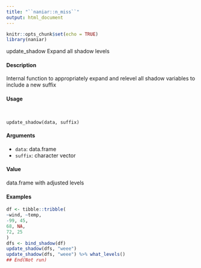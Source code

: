 ```yaml
---
title: "``naniar::n_miss``"
output: html_document
---
```


```r
knitr::opts_chunk$set(echo = TRUE)
library(naniar)
```
update_shadow Expand all shadow levels

####  Description 

Internal function to appropriately expand and relevel all shadow variables to include a new suffix

####  Usage 
<pre><code>

update_shadow(data, suffix)
</code></pre>
#### Arguments 

* ``data``: data.frame
* ``suffix``: character vector

#### Value 

data.frame with adjusted levels

#### Examples 
```r

df <- tibble::tribble(
~wind, ~temp,
-99, 45,
68, NA,
72, 25
)
dfs <- bind_shadow(df)
update_shadow(dfs, "weee")
update_shadow(dfs, "weee") %>% what_levels()
## End(Not run)
```
